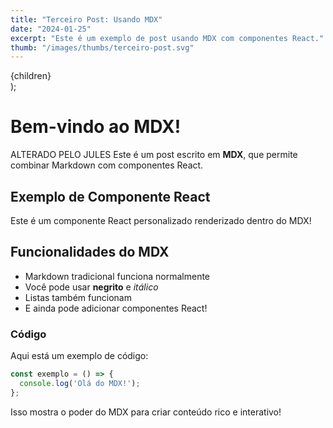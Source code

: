 ```yaml
---
title: "Terceiro Post: Usando MDX"
date: "2024-01-25"
excerpt: "Este é um exemplo de post usando MDX com componentes React."
thumb: "/images/thumbs/terceiro-post.svg"
---
```


  <div style={{ 
    background: 'linear-gradient(135deg, #667eea 0%, #764ba2 100%)',
    color: 'white',
    padding: '1rem',
    borderRadius: '0.5rem',
    margin: '1rem 0'
  }}>
    {children}
  </div>
);

# Bem-vindo ao MDX!
ALTERADO PELO JULES
Este é um post escrito em **MDX**, que permite combinar Markdown com componentes React.

## Exemplo de Componente React

<CustomComponent>
  Este é um componente React personalizado renderizado dentro do MDX!
</CustomComponent>

## Funcionalidades do MDX

- Markdown tradicional funciona normalmente
- Você pode usar **negrito** e *itálico*
- Listas também funcionam
- E ainda pode adicionar componentes React!

### Código

Aqui está um exemplo de código:

```javascript
const exemplo = () => {
  console.log('Olá do MDX!');
};
```

Isso mostra o poder do MDX para criar conteúdo rico e interativo!
